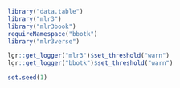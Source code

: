 ```r
library("data.table")
library("mlr3")
library("mlr3book")
requireNamespace("bbotk")
library("mlr3verse")

lgr::get_logger("mlr3")$set_threshold("warn")
lgr::get_logger("bbotk")$set_threshold("warn")

set.seed(1)
```

